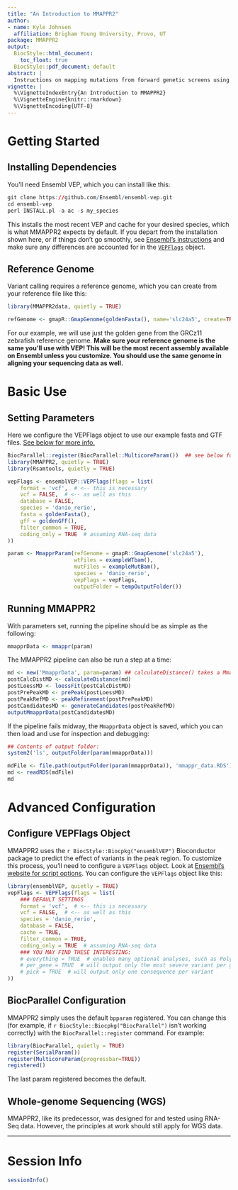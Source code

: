 ```yaml
---
title: "An Introduction to MMAPPR2"
author:
- name: Kyle Johnsen
  affiliation: Brigham Young University, Provo, UT
package: MMAPPR2
output: 
  BiocStyle::html_document:
    toc_float: true
  BiocStyle::pdf_document: default
abstract: |
  Instructions on mapping mutations from forward genetic screens using MMAPPR2.
vignette: |
  %\VignetteIndexEntry{An Introduction to MMAPPR2}
  %\VignetteEngine{knitr::rmarkdown}
  %\VignetteEncoding{UTF-8}  
---
```


# Getting Started

## Installing Dependencies
You'll need Ensembl VEP, which you can install like this:
```r
git clone https://github.com/Ensembl/ensembl-vep.git
cd ensembl-vep
perl INSTALL.pl -a ac -s my_species
```

This installs the most recent VEP and cache for your desired species, which is what MMAPPR2 expects by default.
If you depart from the installation shown here, or if things don't go smoothly, see [Ensembl's instructions](http://www.ensembl.org/info/docs/tools/vep/script/vep_download.html#installer)
and make sure any differences are accounted for in the
[`VEPFlags`](#configure-vepflags-object) object.

## Reference Genome
Variant calling requires a reference genome, which you can create from your reference file like this:
```r
library(MMAPPR2data, quietly = TRUE)

refGenome <- gmapR::GmapGenome(goldenFasta(), name='slc24a5', create=TRUE)
```

For our example, we will use just the golden gene from the GRCz11 zebrafish reference genome. **Make sure your reference genome is the same you'll use with VEP! This will be the most recent assembly available on Ensembl unless you customize. You should use the same genome in aligning your sequencing data as well.**

# Basic Use

## Setting Parameters

Here we configure the VEPFlags object to use our example fasta and GTF files.
[See below for more info.](#configure-vepflags-object)

```r
BiocParallel::register(BiocParallel::MulticoreParam())  ## see below for explanation of BiocParallel
library(MMAPPR2, quietly = TRUE)
library(Rsamtools, quietly = TRUE)

vepFlags <- ensemblVEP::VEPFlags(flags = list(
    format = 'vcf',  # <-- this is necessary
    vcf = FALSE,  # <-- as well as this
    database = FALSE,
    species = 'danio_rerio',
    fasta = goldenFasta(),
    gff = goldenGFF(),
    filter_common = TRUE,
    coding_only = TRUE  # assuming RNA-seq data
))

param <- MmapprParam(refGenome = gmapR::GmapGenome('slc24a5'),
                     wtFiles = exampleWTbam(),
                     mutFiles = exampleMutBam(),
                     species = 'danio_rerio',
                     vepFlags = vepFlags,
                     outputFolder = tempOutputFolder())
```

## Running MMAPPR2
With parameters set, running the pipeline should be as simple as the following:
```r
mmapprData <- mmappr(param)
```

The MMAPPR2 pipeline can also be run a step at a time:
```r
md <- new('MmapprData', param=param) ## calculateDistance() takes a MmapprData object
postCalcDistMD <- calculateDistance(md)
postLoessMD <- loessFit(postCalcDistMD)
postPrePeakMD <- prePeak(postLoessMD)
postPeakRefMD <- peakRefinement(postPrePeakMD)
postCandidatesMD <- generateCandidates(postPeakRefMD)
outputMmapprData(postCandidatesMD)
```

If the pipeline fails midway, the `MmapprData` object is saved, which you can then load
and use for inspection and debugging:
```r
## Contents of output folder:
system2('ls', outputFolder(param(mmapprData)))

mdFile <- file.path(outputFolder(param(mmapprData)), 'mmappr_data.RDS')
md <- readRDS(mdFile)
md
```


# Advanced Configuration

## Configure VEPFlags Object
MMAPPR2 uses the `r BiocStyle::Biocpkg("ensemblVEP")` Bioconductor package to predict the effect of variants in the peak region. 
To customize this process, you'll need to configure a `VEPFlags` object. Look at [Ensembl's website for script options](http://uswest.ensembl.org/info/docs/tools/vep/script/vep_options.html). You can configure the `VEPFlags` object like this:
```r
library(ensemblVEP, quietly = TRUE)
vepFlags <- VEPFlags(flags = list(
    ### DEFAULT SETTINGS
    format = 'vcf',  # <-- this is necessary
    vcf = FALSE,  # <-- as well as this
    species = 'danio_rerio',
    database = FALSE,
    cache = TRUE,
    filter_common = TRUE,
    coding_only = TRUE  # assuming RNA-seq data
    ### YOU MAY FIND THESE INTERESTING:
    # everything = TRUE  # enables many optional analyses, such as Polyphen and SIFT
    # per_gene = TRUE  # will output only the most severe variant per gene
    # pick = TRUE  # will output only one consequence per variant
))
```

## BiocParallel Configuration
MMAPPR2 simply uses the default `bpparam` registered. You can change this (for example, if `r BiocStyle::Biocpkg("BiocParallel")` isn't working correctly) with the `BiocParallel::register` command. For example:
```r
library(BiocParallel, quietly = TRUE)
register(SerialParam())
register(MulticoreParam(progressbar=TRUE))
registered()
```

The last param registered becomes the default.

## Whole-genome Sequencing (WGS)
MMAPPR2, like its predecessor, was designed for and tested using RNA-Seq data. However, the principles at work should still apply for WGS data.


-----------------
# Session Info
```r
sessionInfo()
```
